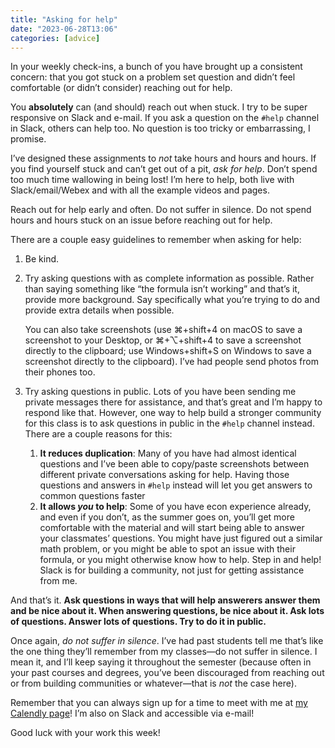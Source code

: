 ```yaml
---
title: "Asking for help"
date: "2023-06-28T13:06"
categories: [advice]
---
```


In your weekly check-ins, a bunch of you have brought up a consistent concern: that you got stuck on a problem set question and didn’t feel comfortable (or didn’t consider) reaching out for help.

You **absolutely** can (and should) reach out when stuck. I try to be super responsive on Slack and e-mail. If you ask a question on the `#help` channel in Slack, others can help too. No question is too tricky or embarrassing, I promise.

I've designed these assignments to *not* take hours and hours and hours. If you find yourself stuck and can't get out of a pit, *ask for help*. Don't spend too much time wallowing in being lost! I'm here to help, both live with Slack/email/Webex and with all the example videos and pages. 

Reach out for help early and often. Do not suffer in silence. Do not spend hours and hours stuck on an issue before reaching out for help.

There are a couple easy guidelines to remember when asking for help:

1. Be kind.

2. Try asking questions with as complete information as possible. Rather than saying something like “the formula isn't working" and that's it, provide more background. Say specifically what you're trying to do and provide extra details when possible.

	You can also take screenshots (use ⌘+shift+4 on macOS to save a screenshot to your Desktop, or ⌘+⌥+shift+4 to save a screenshot directly to the clipboard; use Windows+shift+S on Windows to save a screenshot directly to the clipboard). I've had people send photos from their phones too.

3. Try asking questions in public. Lots of you have been sending me private messages there for assistance, and that's great and I'm happy to respond like that. However, one way to help build a stronger community for this class is to ask questions in public in the `#help` channel instead. There are a couple reasons for this:

   1. **It reduces duplication**: Many of you have had almost identical questions and I've been able to copy/paste screenshots between different private conversations asking for help. Having those questions and answers in `#help` instead will let you get answers to common questions faster
   2. **It allows *you* to help**: Some of you have econ experience already, and even if you don't, as the summer goes on, you'll get more comfortable with the material and will start being able to answer your classmates' questions. You might have just figured out a similar math problem, or you might be able to spot an issue with their formula, or you might otherwise know how to help. Step in and help! Slack is for building a community, not just for getting assistance from me.

And that's it. **Ask questions in ways that will help answerers answer them and be nice about it. When answering questions, be nice about it. Ask lots of questions. Answer lots of questions. Try to do it in public.**

Once again, *do not suffer in silence*. I've had past students tell me that's like the one thing they'll remember from my classes—do not suffer in silence. I mean it, and I'll keep saying it throughout the semester (because often in your past courses and degrees, you've been discouraged from reaching out or from building communities or whatever—that is *not* the case here).

Remember that you can always sign up for a time to meet with me at [my Calendly page](https://calendly.com/andrewheiss/)! I’m also on Slack and accessible via e-mail!

Good luck with your work this week!
